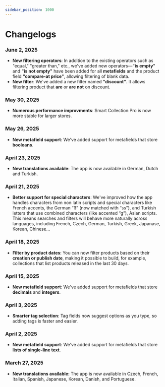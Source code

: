 ```yaml
---
sidebar_position: 1000
---
```


# Changelogs

### June 2, 2025

- **New filtering operators**: In addition to the existing operators such as "equal," "greater than," etc., we've added new operators—**"is empty"** and **"is not empty"** have been added for all **metafields** and the product field **"compare-at price"**, allowing filtering of blank data.
- **New filter**: We've added a new filter named **"discount"**. It allows filtering product that **are** or **are not** on discount.

### May 30, 2025

- **Numerous performance improvments**: Smart Collection Pro is now more stable for larger stores.

### May 26, 2025

- **New metafield support**: We've added support for metafields that store **booleans**.

### April 23, 2025

- **New translations available**: The app is now available in German, Dutch and Turkish.

### April 21, 2025

- **Better support for special characters**: We've improved how the app handles characters from non latin scripts and special characters like French accents, the German “ß” (now matched with “ss”), and Turkish letters that use combined characters (like accented “g”), Asian scripts. This means searches and filters will behave more naturally across languages, including French, Czech, German, Turkish, Greek, Japanase, Korean, Chinese...

### April 18, 2025

- **Filter by product dates**: You can now filter products based on their **creation or publish date**, making it possible to build, for example, collections that list products released in the last 30 days.

### April 15, 2025

- **New metafield support**: We've added support for metafields that store **decimals** and **integers**.

### April 3, 2025

- **Smarter tag selection**: Tag fields now suggest options as you type, so adding tags is faster and easier.

### April 2, 2025

- **New metafield support**: We've added support for metafields that store **lists of single-line text**.

### March 27, 2025

- **New translations available**: The app is now available in Czech, French, Italian, Spanish, Japanese, Korean, Danish, and Portuguese.
